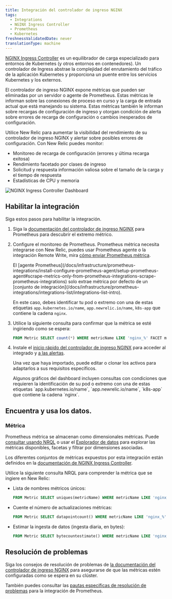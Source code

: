 ```yaml
---
title: Integración del controlador de ingreso NGINX
tags:
  - Integrations
  - NGINX Ingress Controller
  - Prometheus
  - Kubernetes
freshnessValidatedDate: never
translationType: machine
---
```


[NGINX Ingress Controller](https://www.nginx.com/resources/glossary/kubernetes-ingress-controller/) es un equilibrador de carga especializado para entornos de Kubernetes (y otros entornos en contenedores). Un controlador de Ingress abstrae la complejidad del enrutamiento del tráfico de la aplicación Kubernetes y proporciona un puente entre los servicios Kubernetes y los externos.

El controlador de ingreso NGINX expone métricas que pueden ser eliminadas por un servidor o agente de Prometheus. Estas métricas le informan sobre las conexiones de proceso en curso y la carga de entrada actual que está manejando su sistema. Estas métricas también le informan sobre recargas de configuración de ingreso y otorgan condición de alerta sobre errores de recarga de configuración o cambios inesperados de configuración.

Utilice New Relic para aumentar la visibilidad del rendimiento de su controlador de ingreso NGINX y alertar sobre posibles errores de configuración. Con New Relic puedes monitor:

* Monitoreo de recarga de configuración (errores y última recarga exitosa)
* Rendimiento facetado por clases de ingreso
* Solicitud y respuesta información valiosa sobre el tamaño de la carga y el tiempo de respuesta
* Estadísticas de CPU y memoria

<img title="NGINX Ingress Controller Dashboard" alt="NGINX Ingress Controller Dashboard" src="/images/kubernetes_screenshot-crop_ingress-controller-dashboard.webp" />

## Habilitar la integración

Siga estos pasos para habilitar la integración.

1. Siga la [documentación del controlador de ingreso NGINX](https://kubernetes.github.io/ingress-nginx/user-guide/monitoring/#prometheus-and-grafana-installation-using-pod-annotations) para Prometheus para descubrir el extremo métrico.

2. Configure el monitoreo de Prometheus. Prometheus métrica necesita integrarse con New Relic, puedes usar Prometheus agente o la integración Remote Write, mira [cómo enviar Prometheus métrica](/docs/infrastructure/prometheus-integrations/get-started/send-prometheus-metric-data-new-relic/).

   <Callout variant="important">
     El [agente Prometheus](/docs/infrastructure/prometheus-integrations/install-configure-prometheus-agent/setup-prometheus-agent#scrape-metrics-only-from-prometheus-integrations-scrape-prometheus-integrations) solo extrae métrica por defecto de un [conjunto de integración](/docs/infrastructure/prometheus-integrations/integrations-list/integrations-list-intro).

     En este caso, debes identificar tu pod o extremo con una de estas etiquetas `app.kubernetes.io/name`, `app.newrelic.io/name`, `k8s-app` que contiene la cadena `nginx`.
   </Callout>

3. Utilice la siguiente consulta para confirmar que la métrica se esté ingiriendo como se espera:

   ```sql
   FROM Metric SELECT count(*) WHERE metricName LIKE 'nginx_%' FACET metricName LIMIT MAX
   ```

4. Instale el [inicio rápido del controlador de ingreso NGINX](https://newrelic.com/instant-observability/nginx-ingress-controller) para acceder al <InlinePopover type="dashboards" />integrado y [a las alertas](/docs/alerts-applied-intelligence/new-relic-alerts/learn-alerts/introduction-alerts/).

   Una vez que haya importado, puede editar o clonar los activos para adaptarlos a sus requisitos específicos.

   <Callout variant="important">
     Algunos gráficos del dashboard incluyen consultas con condiciones que requieren la identificación de su pod o extremo con una de estas etiquetas `app.kubernetes.io/name`, `app.newrelic.io/name`, `k8s-app` que contiene la cadena `nginx`.
   </Callout>

## Encuentra y usa los datos.

### Métrica

Prometheus métrica se almacenan como dimensionales métricas. Puede [consultar usando NRQL](/docs/telemetry-data-platform/get-data/apis/query-metric-data-type/) o usar el [Explorador de datos](/docs/query-your-data/explore-query-data/browse-data/introduction-data-explorer/) para explorar las métricas disponibles, facetas y filtrar por dimensiones asociadas.

Los diferentes conjuntos de métricas expuestos por esta integración están definidos en la [documentación de NGINX Ingress Controller](https://kubernetes.github.io/ingress-nginx/user-guide/monitoring/#exposed-metrics).

Utilice la siguiente consulta NRQL para comprender la métrica que se ingiere en New Relic:

* Lista de nombres métricos únicos:

  ```sql
  FROM Metric SELECT uniques(metricName) WHERE metricName LIKE 'nginx_%' LIMIT MAX
  ```

* Cuente el número de actualizaciones métricas:

  ```sql
  FROM Metric SELECT datapointcount() WHERE metricName LIKE 'nginx_%' LIMIT MAX
  ```

* Estimar la ingesta de datos (ingesta diaria, en bytes):

  ```sql
  FROM Metric SELECT bytecountestimate() WHERE metricName LIKE 'nginx_%' SINCE 1 day ago
  ```

## Resolución de problemas

Siga los consejos de resolución de problemas de [la documentación del controlador de ingreso NGINX](https://kubernetes.github.io/ingress-nginx/user-guide/monitoring/#prometheus-and-grafana-installation-using-pod-annotations) para asegurarse de que las métricas estén configuradas como se espera en su clúster.

También puedes consultar las [pautas específicas de resolución de problemas](/docs/infrastructure/prometheus-integrations/troubleshooting/no-data-appears-prometheus-integration) para la integración de Prometheus.